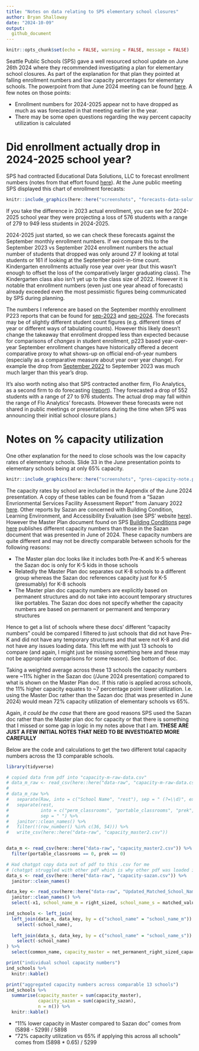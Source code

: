 ```yaml
---
title: "Notes on data relating to SPS elementary school closures"
author: Bryan Shalloway
date: "2024-10-09"
output: 
  github_document
---
```


```r
knitr::opts_chunk$set(echo = FALSE, warning = FALSE, message = FALSE)
```

Seattle Public Schools (SPS) gave a well resourced school update on June 26th 2024 where they recommended investigating a plan for elementary school closures. As part of the explanation for that plan they pointed at falling enrollment numbers and low capacity percentages for elementary schools. The powerpoint from that June 2024 meeting can be found [here](https://www.documentcloud.org/documents/24784284-sps-wrs-update-6_26_24-final-copy-1?responsive=1&title=1). A few notes on those points: 

* Enrollment numbers for 2024-2025 appear not to have dropped as much as was forecasted in that meeting earlier in the year.
* There may be some open questions regarding the way percent capacity utilization is calculated

# Did enrollment actually drop in 2024-2025 school year?

SPS had contracted Educational Data Solutions, LLC to forecast enrollment numbers (notes from that effort found [here](https://www.seattleschools.org/wp-content/uploads/2024/06/Seattle_Enrollment-Demogr-trends_March_2024_ada.pdf)). At the June public meeting SPS displayed this chart of enrollment forecasts:

```r
knitr::include_graphics(here::here("screenshots", "forecasts-data-solutions.png"))
```

If you take the difference in 2023 actual enrollment, you can see for 2024-2025 school year they were projecting a loss of 576 students with a range of 279 to 949 less students in 2024-2025. 

2024-2025 just started, so we can check these forecasts against the September monthly enrollment numbers. If we compare this to the September 2023 vs September 2024 enrollment numbers the actual number of students that dropped was only around 27 if looking at total students or 161 if looking at the September point-in-time count. Kindergarten enrollments actually rose year over year (but this wasn't enough to offset the loss of the comparatively larger graduating class). The Kindergarten class also isn't yet up to the class size of 2022. However it is notable that enrollment numbers (even just one year ahead of forecasts) already exceeded even the most pessimistic figures being communicated by SPS during planning.

The numbers I reference are based on the September monthly enrollment P223 reports that can be found for [sep-2023](https://www.seattleschools.org/wp-content/uploads/2023/09/P223_Sep23.pdf) and [sep-2024](https://www.seattleschools.org/wp-content/uploads/2024/09/P223_Sep24.pdf). The forecasts may be of slightly different student count figures (e.g. different times of year or different ways of tabulating counts). However this likely doesn't change the takeaway that enrollment dropped less than expected because for comparisons of *changes* in student enrollment, p223 based year-over-year September enrollment changes have historically offered a decent comparative proxy to what shows-up on official end-of-year numbers (especially as a comparative measure about year over year change). For example the drop from [September 2022](https://www.seattleschools.org/wp-content/uploads/2022/09/P223_Sep22.pdf) to September 2023 was much much larger than this year's drop. 

It's also worth noting also that SPS contracted another firm, Flo Analytics, as a second firm to do forecasting ([report](https://www.seattleschools.org/wp-content/uploads/2024/07/Seattle-PS-2024-25-to-2033-34-enrollment-forecast-document.pdf)). They forecasted a drop of 552 students with a range of 27 to 976 students. The actual drop may fall within the range of Flo Analytics' forecasts. (However these forecasts were not shared in public meetings or presentations during the time when SPS was announcing their initial school closure plans.)

# Notes on % capacity utilization

One other explanation for the need to close schools was the low capacity rates of elementary schools. Slide 33 in the June presentation points to elementary schools being at only 65% capacity.

```r
knitr::include_graphics(here::here("screenshots", "pres-capacity-note.png"))
```

The capacity rates by school are included in the Appendix of the June 2024 presentation. A copy of these tables can be found from a "Sazan Envrionmental Services Facility Assessment Report" from January 2022 [here](https://www.seattleschools.org/wp-content/uploads/2024/09/sazan-scores-capacity.pdf). Other reports by Sazan are concerned with Building Condition, Learning Environment, and Accessibility Evaluation (see SPS' website [here](https://www.seattleschools.org/departments/capital-projects-and-planning/facilities-master-plan/#gd71995336887)). However the Master Plan document found on SPS [Building Conditions](https://www.seattleschools.org/departments/capital-projects-and-planning/facilities-master-plan/#gd71995336887) page [here](https://www.seattleschools.org/wp-content/uploads/2021/09/2021_Facilities_Master_Plan_Update.pdf) publishes different capacity numbers than those in the Sazan document that was presented in June of 2024. These capacity numbers are quite different and may not be directly comparable between schools for the following reasons:

* The Master plan doc looks like it includes both Pre-K and K-5 whereas the Sazan doc is only for K-5 kids in those schools
* Relatedly the Master Plan doc separates out K-8 schools to a different group whereas the Sazan doc references capacity just for K-5 (presumably) for K-8 schools
* The Master plan doc capacity numbers are explicitly based on permanent structures and do not take into account temporary structures like portables. The Sazan doc does not specify whether the capacity numbers are based on permanent or permanent and temporary structures

Hence to get a list of schools where these docs' different "capacity numbers" could be compared I filtered to just schools that did not have Pre-K and did not have any temporary structures and that were not K-8 and did not have any issues loading data. This left me with just 13 schools to compare (and again, I might just be missing something here and these may not be appropriate comparisons for some reason). See bottom of doc.

Taking a weighted average across these 13 schools the capacity numbers were ~11% higher in the Sazan doc (/June 2024 presentation) compared to what is shown on the Master Plan doc. If this ratio is applied across schools, the 11% higher capacity equates to ~7 percentage point lower utilization. I.e. using the Master Doc rather than the Sazan doc (that was presented in June 2024) would mean 72% capacity utilization of elementary schools vs 65%.

Again, *it could be the case* that there are good reasons SPS used the Sazan doc rather than the Master plan doc for capacity or that there is something that I missed or some gap in logic in my notes above that I am. **THESE ARE JUST A FEW INITIAL NOTES THAT NEED TO BE INVESTIGATED MORE CAREFULLY**

Below are the code and calculations to get the two different total capacity numbers across the 13 comparable schools.

```r
library(tidyverse)

# copied data from pdf into "capacity-m-raw-data.csv"
# data_m_raw <- read_csv(here::here("data-raw", "capacity-m-raw-data.csv"))
# 
# data_m_raw %>%
#   separate(Raw, into = c("School Name", "rest"), sep = " (?=\\d)", extra = "merge") %>%
#   separate(rest,
#            into = c("perm_classrooms", "portable_classrooms", "prek", "cc", "sc", "rs", "otpt", "ell", "clab", "ms", "art", "o", "net_permanent_classrooms", "net_permanent_right_sized_capacity", "actual_enrollment_oct_2020", "utilization"),
#            sep = " ") %>%
#   janitor::clean_names() %>%
#   filter(!(row_number() %in% c(36, 54))) %>%
#   write_csv(here::here("data-raw", "capacity_master2.csv"))


data_m <- read_csv(here::here("data-raw", "capacity_master2.csv")) %>%
  filter(portable_classrooms == 0, prek == 0)

# Had chatgpt copy data out of pdf to this .csv for me 
# (chatgpt struggled with other pdf which is why other pdf was loaded in manually)
data_s <- read_csv(here::here("data-raw", "capacity-sazan.csv")) %>% 
  janitor::clean_names()

data_key <- read_csv(here::here("data-raw", "Updated_Matched_School_Names.csv")) %>% 
  janitor::clean_names() %>% 
  select(-x1, school_name_m = right_sized, school_name_s = matched_value)

ind_schools <- left_join(
  left_join(data_m, data_key, by = c("school_name" = "school_name_m")) %>% 
    select(-school_name),
  
  left_join(data_s, data_key, by = c("school_name" = "school_name_s")) %>% 
    select(-school_name)
) %>% 
  select(common_name, capacity_master = net_permanent_right_sized_capacity, capacity_sazan = capacity)

print("individual school capacity numbers")
ind_schools %>% 
  knitr::kable()

print("aggregated capacity numbers across comparable 13 schools")
ind_schools %>% 
  summarise(capacity_master = sum(capacity_master),
            capacity_sazan = sum(capacity_sazan),
            n = n()) %>% 
  knitr::kable()

```


* "11% lower capacity in Master compared to Sazan doc" comes from (5898 - 5299) / 5898
* "72% capacity utilization vs 65% if applying this across all schools" comes from (5898 * 0.65) / 5299

